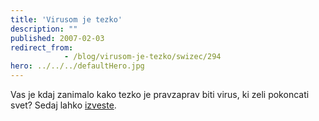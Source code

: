 ```yaml
---
title: 'Virusom je tezko'
description: ""
published: 2007-02-03
redirect_from: 
            - /blog/virusom-je-tezko/swizec/294
hero: ../../../defaultHero.jpg
---
```

Vas je kdaj zanimalo kako tezko je pravzaprav biti virus, ki zeli pokoncati svet? Sedaj lahko [izveste](http://www.newgrounds.com/portal/view/360724).
